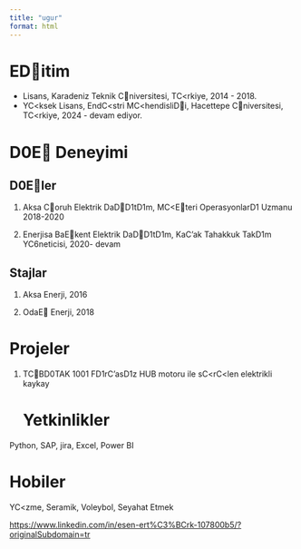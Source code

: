 ---
title: "ugur"
format: html
---

# EDitim

-   Lisans, Karadeniz Teknik Cniversitesi, TC\<rkiye, 2014 - 2018.
-   YC\<ksek Lisans, EndC\<stri MC\<hendisliDi, Hacettepe Cniversitesi, TC\<rkiye, 2024 - devam ediyor.

# D0E Deneyimi

## D0Eler

1.  Aksa Coruh Elektrik DaDD1tD1m, MC\<Eteri OperasyonlarD1 Uzmanu 2018-2020

2.  Enerjisa BaEkent Elektrik DaDD1tD1m, KaC'ak Tahakkuk TakD1m YC6neticisi, 2020- devam

## Stajlar

1.  Aksa Enerji, 2016

2.  OdaE Enerji, 2018

# Projeler

1.  TCBD0TAK 1001 FD1rC'asD1z HUB motoru ile sC\<rC\<len elektrikli kaykay

    # Yetkinlikler

Python, SAP, jira, Excel, Power BI

# Hobiler

YC\<zme, Seramik, Voleybol, Seyahat Etmek

<https://www.linkedin.com/in/esen-ert%C3%BCrk-107800b5/?originalSubdomain=tr>
